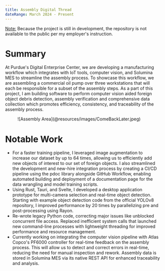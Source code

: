 ```yaml
---
title: Assembly Digital Thread
dateRange: March 2024 - Present
---
```


<ins>Note:</ins> Because the project is still in development, the repository is not available to the public per my employer's instruction.

# Summary 
At Purdue's Digital Enterprise Center, we are developing a manufacturing workflow which integrates with IoT tools, computer vision, and Solumina MES to streamline the assembly process. To showcase this workflow, we are assembling a commercial oil pump over three workstations that will each be responsible for a subset of the assembly steps. As a part of this project, I am building software to perform computer vision aided foreign object debris detection, assembly verification and comprehensive data collection which promotes efficiency, consistency, and traceability of the assembly process.

<Figure caption="The Assembly Area">
    ![Assembly Area](@resources/images/ComeBackLater.jpeg)
</Figure>

# Notable Work 
- For a faster training pipeline, I leveraged image augmentation to increase our dataset by up to 64 times, allowing us to efficiently add new objects of interest to our set of foreign objects. I also streamlined the development and new-hire integration process by creating a CI/CD pipeline using the pdoc library alongside GitHub Workflow, enabling automated building and deployment of a documentation page for the data wrangling and model training scripts. 
- Using Rust, Tauri, and Svelte, I developed a desktop application prototype for multi-camera selection and real-time object detection. Starting with example object detection code from the official YOLOv8 repository, I improved performance by 20 times by parallelizing pre and post-processing using Rayon.
- Re-wrote legacy Python code, correcting major issues like unblocked concurrent file access. Replaced inefficient system calls that launched new command-line processes with lightweight threading for improved performance and resource management.
- Currently working on integrating the computer vision pipeline with Atlas Copco's PF6000 controller for real-time feedback on the assembly process. This will allow us to detect and correct errors in real-time, reducing the need for manual inspection and rework. Assembly data is stored in Solumina MES via its native REST API for enhanced traceability and analysis.
